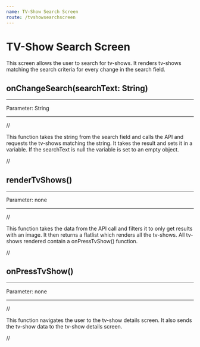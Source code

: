 ```yaml
---
name: TV-Show Search Screen
route: /tvshowsearchscreen
---
```


# TV-Show Search Screen

This screen allows the user to search for tv-shows. It renders tv-shows matching the search criteria for every change in the search field.

## onChangeSearch(searchText: String)

---

Parameter: String

---

//

This function takes the string from the search field and calls the API and requests the tv-shows matching the string. It takes the result and sets it in a variable. If the searchText is null the variable is set to an empty object.

//

## renderTvShows()

---

Parameter: none

---

//

This function takes the data from the API call and filters it to only get results with an image. It then returns a flatlist which renders all the tv-shows. All tv-shows rendered contain a onPressTvShow() function.

//

## onPressTvShow()

---

Parameter: none

---

//

This function navigates the user to the tv-show details screen. It also sends the tv-show data to the tv-show details screen.

//
